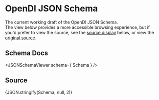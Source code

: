 
# OpenDI JSON Schema

The current working draft of the OpenDI JSON Schema.  
The view below provides a more accessible browsing experience, but if you'd prefer to view the source, see the [source display](#source) below, or view the [original source](./schemas/schema-draft.json).

## Schema Docs

<JSONSchemaViewer schema={ Schema } />

## Source

<CodeBlock language="json" title="OpenDI JSON Schema -- Source">{JSON.stringify(Schema, null, 2)}</CodeBlock>